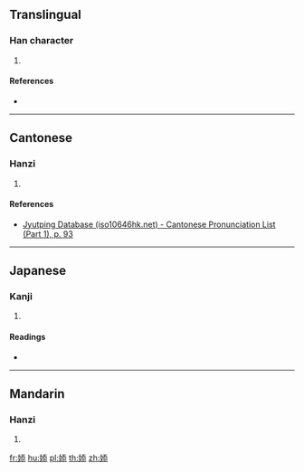 {{character info/new}}
==Translingual==

===Han character===
{{Han char|rn=38|rad=女|as=08|sn=11|four=42433|canj=VHKP|ids=⿰女忝}}

# {{defn|Han|sort=女08}}

====References====
* {{Han ref|kx=0264.290|dkj=06413|dj=0531.200|hdz=21059.100|uh=5A56|ud=23126|bh=D4EC|bd=54508}}

----

==Cantonese==

===Hanzi===
{{yue-hanzi|jyut=[[tim1]]|y=tim1}}

# {{defn|lang=yue|sort=女08}}

====References====
* [http://www.iso10646hk.net/jp/document/download.jsp Jyutping Database (iso10646hk.net) - Cantonese Pronunciation List (Part 1), p. 93]

----

==Japanese==

===Kanji===
{{ja-kanji|grade=|rs=女08}}

# {{defn|lang=ja|sort=女08}}

====Readings====
* {{ja-readings|on=[[てん]] (ten)|kun=}}

----

==Mandarin==

===Hanzi===
{{cmn-hanzi|pin=[[tiān]] ([[tian1]])|wg=t'ien<sup>1</sup>}}

# {{defn|lang=cmn|sort=女08}}

[[fr:婖]]
[[hu:婖]]
[[pl:婖]]
[[th:婖]]
[[zh:婖]]
